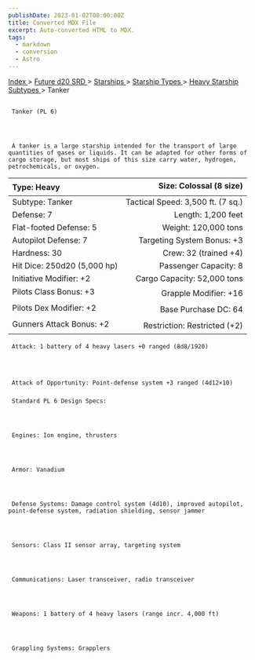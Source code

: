 ```yaml
---
publishDate: 2023-01-02T00:00:00Z
title: Converted MDX File
excerpt: Auto-converted HTML to MDX.
tags:
  - markdown
  - conversion
  - Astro
---
```







[
      Index
     ](-index)
     >
     [
      Future d20 SRD
     ](future-d20-srd-index)
     >
     [
      Starships
     ](future-d20-srd-starships-index)
     >
     [
      Starship Types
     ](future-d20-srd-starships-starship-types-index)
     >
     [
      Heavy Starship Subtypes
     ](future-d20-srd-starships-starship-types-heavy-starship-subtypes-index)
     > Tanker
    





## 
     Tanker (PL 6)
    



     A tanker is a large starship intended for the transport of large quantities of gases or liquids. It can be adapted for other forms of cargo storage, but most ships of this size carry water, hydrogen, petrochemicals, or oxygen.
    


| Type: Heavy | Size: Colossal (8 size) |
| :------------- | --------------------------: |
| Subtype: Tanker | Tactical Speed: 3,500 ft. (7 sq.) |
| Defense: 7 | Length: 1,200 feet |
| Flat-footed Defense: 5 | Weight: 120,000 tons |
| Autopilot Defense: 7 | Targeting System Bonus: +3 |
| Hardness: 30 | Crew: 32 (trained +4) |
| Hit Dice: 250d20 (5,000 hp) | Passenger Capacity: 8 |
| Initiative Modifier: +2 | Cargo Capacity: 52,000 tons |
| Pilots Class Bonus: +3 | Grapple Modifier: +16 |
| Pilots Dex Modifier: +2 | Base Purchase DC: 64 |
| Gunners Attack Bonus: +2 | Restriction: Restricted (+2) |




     Attack: 1 battery of 4 heavy lasers +0 ranged (8d8/1920)
    



     Attack of Opportunity: Point-defense system +3 ranged (4d12×10)
    


### 
     Standard PL 6 Design Specs:
    



     Engines: Ion engine, thrusters
    



     Armor: Vanadium
    



     Defense Systems: Damage control system (4d10), improved autopilot, point-defense system, radiation shielding, sensor jammer
    



     Sensors: Class II sensor array, targeting system
    



     Communications: Laser transceiver, radio transceiver
    



     Weapons: 1 battery of 4 heavy lasers (range incr. 4,000 ft)
    



     Grappling Systems: Grapplers
    




